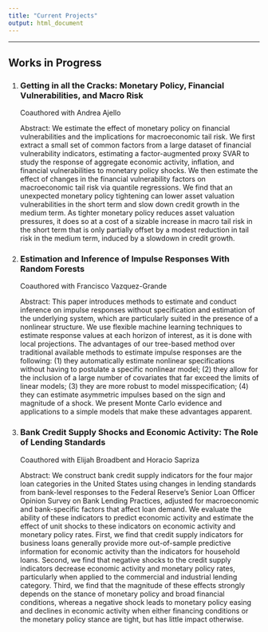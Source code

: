 ```yaml
---
title: "Current Projects"
output: html_document
---
```


---

## Works in Progress

1. ### Getting in all the Cracks: Monetary Policy, Financial Vulnerabilities, and Macro Risk

   Coauthored with Andrea Ajello
   
   Abstract: We estimate the effect of monetary policy on financial vulnerabilities and the implications for macroeconomic tail risk. We first extract a small set of common factors from a large dataset of financial vulnerability indicators, estimating a factor-augmented proxy SVAR to study the response of aggregate economic activity, inflation, and financial vulnerabilities to monetary policy shocks. We then estimate the effect of changes in the financial vulnerability factors on macroeconomic tail risk via quantile regressions. We find that an unexpected monetary policy tightening can lower asset valuation vulnerabilities in the short term and slow down credit growth in the medium term. As tighter monetary policy reduces asset valuation pressures, it does so at a cost of a sizable increase in macro tail risk in the short term that is only partially offset by a modest reduction in tail risk in the medium term, induced by a slowdown in credit growth.

2. ### Estimation and Inference of Impulse Responses With Random Forests

   Coauthored with Francisco Vazquez-Grande
   
   Abstract: This paper introduces methods to estimate and conduct inference on impulse responses without specification and estimation of the underlying system, which are particularly suited in the presence of a nonlinear structure.  We use flexible machine learning techniques to estimate response values at each horizon of interest, as it is done with local projections. The advantages of our tree-based method over traditional available methods to estimate impulse responses are the following: (1) they automatically estimate nonlinear specifications without having to postulate a specific nonlinear model; (2) they allow for the inclusion of a large number of covariates that far exceed the limits of linear models; (3) they are more robust to model misspecification; (4) they can estimate asymmetric impulses based on the sign and magnitude of a shock. We present Monte Carlo evidence and applications to a simple models that make these advantages apparent.

3. ### Bank Credit Supply Shocks and Economic Activity: The Role of Lending Standards

   Coauthored with Elijah Broadbent and Horacio Sapriza
   
   Abstract: We construct bank credit supply indicators for the four major loan categories in the United States using changes in lending standards from bank-level responses to the Federal Reserve's Senior Loan Officer Opinion Survey on Bank Lending Practices, adjusted for macroeconomic and bank-specific factors that affect loan demand. We evaluate the ability of these indicators to predict economic activity and estimate the effect of unit shocks to these indicators on economic activity and monetary policy rates.  First, we find that credit supply indicators for business loans generally provide more out-of-sample predictive information for economic activity than the indicators for household loans. Second, we find that negative shocks to the credit supply indicators decrease economic activity and monetary policy rates, particularly when applied to the commercial and industrial lending category. Third, we find that the magnitude of these effects strongly depends on the stance of monetary policy and broad financial conditions, whereas a negative shock leads to monetary policy easing and declines in economic activity when either financing conditions or the monetary policy stance are tight, but has little impact otherwise.
